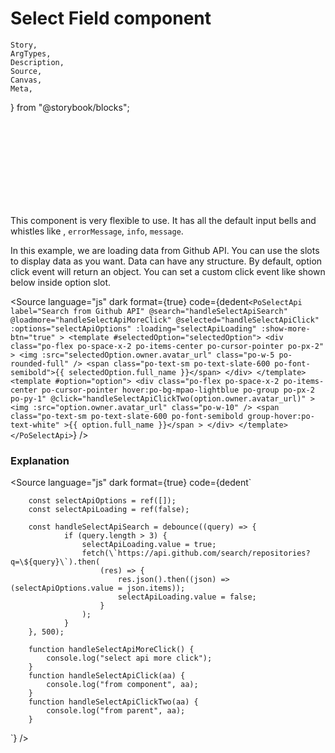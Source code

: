 # Select Field component

	Story,
	ArgTypes,
	Description,
	Source,
	Canvas,
	Meta,
} from "@storybook/blocks";



<Meta title="Form/Select Api" component={PoSelectApi} />

<Description of={PoSelectApi} />

<Canvas withToolbar>
	<div className="po-grid po-grid-cols-2 po-gap-5 po-bg-white po-p-5">
		<Story inline={true} id="form-select-api--select-field" />
		<br />
		<br />
		<br />
		<br />
		<br />
		<br />
		<br />
		&nbsp;
	</div>
</Canvas>

This component is very flexible to use.
It has all the default input bells and whistles like , `errorMessage`, `info`, `message`.

In this example, we are loading data from Github API. You can use the slots to display data as you want. Data can have any structure.
By default, option click event will return an object. You can set a custom click event like shown below inside option slot.

<Source
	language="js"
	dark
	format={true}
	code={dedent`
    <PoSelectApi
			label="Search from Github API"
			@search="handleSelectApiSearch"
			@loadmore="handleSelectApiMoreClick"
			@selected="handleSelectApiClick"
			:options="selectApiOptions"
			:loading="selectApiLoading"
			:show-more-btn="true"
		>
			<template #selectedOption="selectedOption">
				<div
					class="po-flex po-space-x-2 po-items-center po-cursor-pointer po-px-2"
				>
					<img
						:src="selectedOption.owner.avatar_url"
						class="po-w-5 po-rounded-full"
					/>
					<span class="po-text-sm po-text-slate-600 po-font-semibold">{{
						selectedOption.full_name
					}}</span>
				</div>
			</template>
			<template #option="option">
				<div
					class="po-flex po-space-x-2 po-items-center po-cursor-pointer hover:po-bg-mpao-lightblue po-group po-px-2 po-py-1"
					@click="handleSelectApiClickTwo(option.owner.avatar_url)"
				>
					<img :src="option.owner.avatar_url" class="po-w-10" />
					<span
						class="po-text-sm po-text-slate-600 po-font-semibold group-hover:po-text-white"
						>{{ option.full_name }}</span
					>
				</div>
			</template>
		</PoSelectApi>
  `}
/>

### Explanation

<Source
	language="js"
	dark
	format={true}
	code={dedent`

    	const selectApiOptions = ref([]);
    	const selectApiLoading = ref(false);

    	const handleSelectApiSearch = debounce((query) => {
    			if (query.length > 3) {
    				selectApiLoading.value = true;
    				fetch(\`https://api.github.com/search/repositories?q=\${query}\`).then(
    					(res) => {
    						res.json().then((json) => (selectApiOptions.value = json.items));
    						selectApiLoading.value = false;
    					}
    				);
    			}
    	}, 500);

    	function handleSelectApiMoreClick() {
    		console.log("select api more click");
    	}
    	function handleSelectApiClick(aa) {
    		console.log("from component", aa);
    	}
    	function handleSelectApiClickTwo(aa) {
    		console.log("from parent", aa);
    	}

`}
/>

<ArgTypes of={PoSelectApi} />

